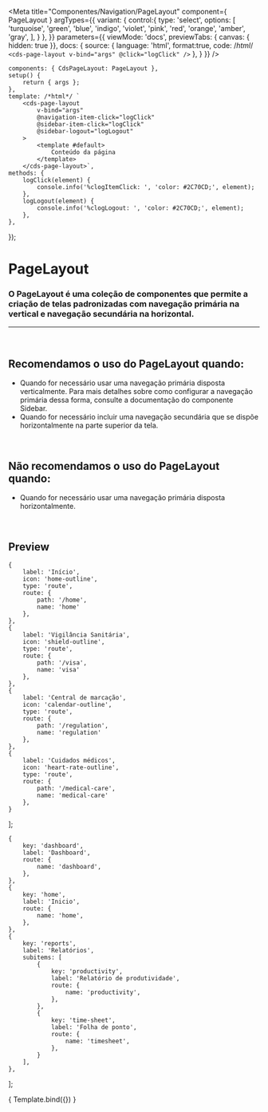 
<Meta
	title="Componentes/Navigation/PageLayout"
	component={ PageLayout }
	argTypes={{
		variant: {
			control:{
				type: 'select',
				options: [
					'turquoise',
					'green',
					'blue',
					'indigo',
					'violet',
					'pink',
					'red',
					'orange',
					'amber',
					'gray',
				],
			}
		},
	}}
	parameters={{
		viewMode: 'docs',
		previewTabs: { canvas: { hidden: true }},
		docs: {
			source: {
				language: 'html',
				format:true,
				code: /*html*/
`<cds-page-layout
	v-bind="args"
	@click="logClick"
/>`
			},
		}
	}}
/>

	components: { CdsPageLayout: PageLayout },
	setup() {
		return { args };
	},
	template: /*html*/ `
		<cds-page-layout
			v-bind="args"
			@navigation-item-click="logClick"
			@sidebar-item-click="logClick"
			@sidebar-logout="logLogout"
		>
			<template #default>
				Conteúdo da página
			</template>
		</cds-page-layout>`,
	methods: {
		logClick(element) {
			console.info('%clogItemClick: ', 'color: #2C70CD;', element);
		},
		logLogout(element) {
			console.info('%clogLogout: ', 'color: #2C70CD;', element);
		},
	},
});

# PageLayout

### O PageLayout é uma coleção de componentes que permite a criação de telas padronizadas com navegação primária na vertical e navegação secundária na horizontal.
---
<br />

## Recomendamos o uso do PageLayout quando:
- Quando for necessário usar uma navegação primária disposta verticalmente. Para mais detalhes sobre como configurar a navegação primária dessa forma, consulte a documentação do componente Sidebar.
- Quando for necessário incluir uma navegação secundária que se dispõe horizontalmente na parte superior da tela.

<br />

## Não recomendamos o uso do PageLayout quando:
- Quando for necessário usar uma navegação primária disposta horizontalmente.

<br />

## Preview

	{
		label: 'Início',
		icon: 'home-outline',
		type: 'route',
		route: {
			path: '/home',
			name: 'home'
		},
	},
	{
		label: 'Vigilância Sanitária',
		icon: 'shield-outline',
		type: 'route',
		route: {
			path: '/visa',
			name: 'visa'
		},
	},
	{
		label: 'Central de marcação',
		icon: 'calendar-outline',
		type: 'route',
		route: {
			path: '/regulation',
			name: 'regulation'
		},
	},
	{
		label: 'Cuidados médicos',
		icon: 'heart-rate-outline',
		type: 'route',
		route: {
			path: '/medical-care',
			name: 'medical-care'
		},
	}
];

	{
		key: 'dashboard',
		label: 'Dashboard',
		route: {
			name: 'dashboard',
		},
	},
	{
		key: 'home',
		label: 'Inicio',
		route: {
			name: 'home',
		},
	},
	{
		key: 'reports',
		label: 'Relatórios',
		subitems: [
			{
				key: 'productivity',
				label: 'Relatório de produtividade',
				route: {
					name: 'productivity',
				},
			},
			{
				key: 'time-sheet',
				label: 'Folha de ponto',
				route: {
					name: 'timesheet',
				},
			}
		],
	},
];

<Canvas>
	<Story
		name="PageLayout"
		args={{
			variant: 'indigo',
			light: true,
			user: {
				name: 'Joana Mendes',
				role: 'Administradora',
				picture: 'https://this-person-does-not-exist.com/img/avatar-gen83fa18cdcd216e7220794a23e76fe0dc.jpg',
			},
			collapsibleSideBar: true,
			sideBarItems,
			sideBarActiveItem: sideBarItems[2],
			navigationActiveItem: navigationItems[1],
			navigationItems,
			logos: {
				default: 'https://framerusercontent.com/images/cF8DHaPnyhgullDGcpLnyXwGUp4.png',
				collapsed: 'https://i.imgur.com/aNrsz0h.png',
			},
		}}
	>
		{ Template.bind({}) }
	</Story>
</Canvas>

<ArgsTable story="PageLayout" />
